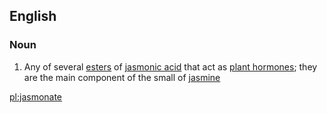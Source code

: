 ==English==

===Noun===
{{wikipedia}}
{{en-noun}}

#{{organic compound}} Any of several [[ester]]s of [[jasmonic acid]] that act as [[plant hormone]]s; they are the main component of the small of [[jasmine]]

[[pl:jasmonate]]